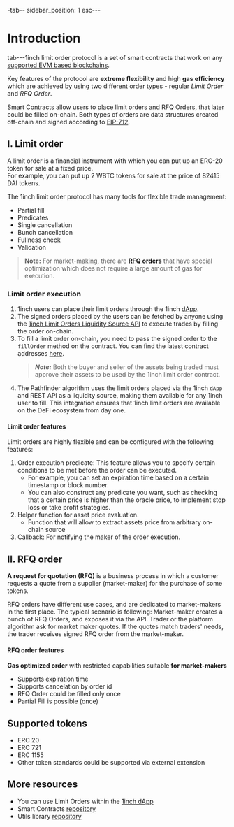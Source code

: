 -tab--
sidebar_position: 1
esc---

# Introduction

tab---1inch limit order protocol is a set of smart contracts that work on any [supported EVM based blockchains](https://help.1inch.io/en/articles/5528619-how-to-use-different-networks-on-1inch).

Key features of the protocol are **extreme flexibility** and high **gas efficiency** which are achieved by using two different order types - regular _Limit Order_ and _RFQ Order_.

Smart Contracts allow users to place limit orders and RFQ Orders, that later could be filled on-chain.
Both types of orders are data structures created off-chain and signed according to [EIP-712](https://eips.ethereum.org/EIPS/eip-712).

## I. Limit order

A limit order is a financial instrument with which you can put up an ERC-20 token for sale at a fixed price.  
For example, you can put up 2 WBTC tokens for sale at the price of 82415 DAI tokens.

The 1inch limit order protocol has many tools for flexible trade management:

- Partial fill
- Predicates
- Single cancellation
- Bunch cancellation
- Fullness check
- Validation

> **Note:** For market-making, there are [**RFQ orders**](#ii-rfq-order) that have special optimization which does not require a large amount of gas for execution.

### Limit order execution

1. 1inch users can place their limit orders through the 1inch [dApp](https://app.1inch.io/#/1/limit-order/WETH/DAI).
2. The signed orders placed by the users can be fetched by anyone using the [1inch Limit Orders Liquidity Source API](./api.mdx)
   to execute trades by filling the order on-chain.
3. To fill a limit order on-chain, you need to pass the signed order to the `fillOrder` method on the contract.
   You can find the latest contract addresses [here](https://github.com/1inch/limit-order-protocol-utils/blob/master/src/limit-order-protocol.const.ts).
   > **_Note:_** Both the buyer and seller of the assets being traded must approve their assets to be used by the 1inch limit order contract.
4. The Pathfinder algorithm uses the limit orders placed via the 1inch `dApp` and REST API as a liquidity source, making them available for any 1inch
   user to fill. This integration ensures that 1inch limit orders are available on the DeFi ecosystem from day one.

#### Limit order features

Limit orders are highly flexible and can be configured with the following features:

1. Order execution predicate: This feature allows you to specify certain conditions to be met before the order can be executed.
   - For example, you can set an expiration time based on a certain timestamp or block number.
   - You can also construct any predicate you want, such as checking that a certain price is higher than the oracle price,
     to implement stop loss or take profit strategies.
2. Helper function for asset price evaluation.
   - Function that will allow to extract assets price from arbitrary on-chain source
3. Callback: For notifying the maker of the order execution.

## II. RFQ order

**A request for quotation (RFQ)** is a business process in which a customer requests a quote from a supplier (market-maker) for the purchase of some tokens.

RFQ orders have different use cases, and are dedicated to market-makers in the first place. The typical scenario is following:
Market-maker creates a bunch of RFQ Orders, and exposes it via the API.
Trader or the platform algorithm ask for market maker quotes. If the quotes match traders' needs, the trader receives signed RFQ order from the market-maker.

#### RFQ order features

**Gas optimized order** with restricted capabilities suitable **for market-makers**

- Supports expiration time
- Supports cancelation by order id
- RFQ Order could be filled only once
- Partial Fill is possible (once)

## Supported tokens

- ERC 20
- ERC 721
- ERC 1155
- Other token standards could be supported via external extension

## More resources

- You can use Limit Orders within the [1inch dApp](https://app.1inch.io/#/1/limit-order/WETH/DAI)
- Smart Contracts [repository](https://github.com/1inch/limit-order-protocol/)
- Utils library [repository](https://github.com/1inch/limit-order-protocol-utils/)
